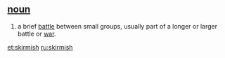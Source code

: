 ==[[noun]]==
#a brief [[battle]] between small groups, usually part of a longer or larger battle or [[war]].

[[et:skirmish]]
[[ru:skirmish]]
